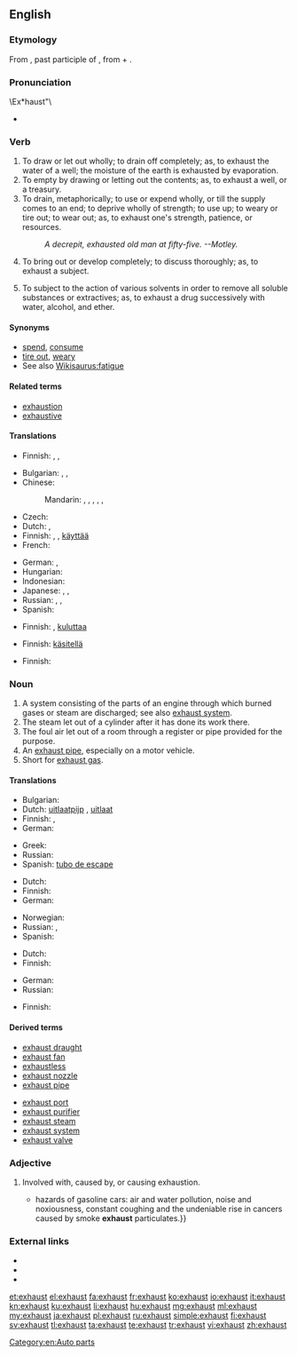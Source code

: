 {{wikipedia|dab=exhaust}}
==English==

===Etymology===
From {{etyl|la|en}} {{term|lang=la|exhaustus}}, past participle of {{term|lang=la|exhaurire||to draw out, drink up, empty, exhaust}}, from {{term|lang=la|ex||out}} + {{term|lang=la|haurire||to draw (especially water), drain}}.

===Pronunciation===

\Ex*haust"\
* {{rhymes|ɔːst}}

===Verb===
{{en-verb}}

# To draw or let out wholly; to drain off completely; as, to exhaust the water of a well; the moisture of the earth is exhausted by evaporation.
# To empty by drawing or letting out the contents; as, to exhaust a well, or a treasury.
# To drain, metaphorically; to use or expend wholly, or till the supply comes to an end; to deprive wholly of strength; to use up; to weary or tire out; to wear out; as, to exhaust one's strength, patience, or resources.
#: ''A decrepit, exhausted old man at fifty-five. --Motley.''
# To bring out or develop completely; to discuss thoroughly; as, to exhaust a subject.
# {{context|chemistry|lang=en}} To subject to the action of various solvents in order to remove all soluble substances or extractives; as, to exhaust a drug successively with water, alcohol, and ether.

====Synonyms====
* [[spend]], [[consume]]
* [[tire out]], [[weary]]
* See also [[Wikisaurus:fatigue]]

====Related terms====
* [[exhaustion]]
* [[exhaustive]]

====Translations====
{{trans-top|to draw or let out wholly; to drain off completely}}
* Finnish: {{t-|fi|tyhjentää}}, {{t+|fi|poistaa}}, {{t+|fi|kuivattaa}}
{{trans-mid}}
{{trans-bottom}}

{{trans-top|to empty by drawing or letting out the contents}}
* Bulgarian: {{t+|bg|изчерпвам|sc=Cyrl}}, {{t+|bg|изразходвам|sc=Cyrl}}, {{t+|bg|изтощавам}}
* Chinese:
*: Mandarin: {{t|cmn|用盡|sc=Hani}}, {{t|cmn|用尽|tr=yòngjìn|sc=Hani}}, {{t|cmn|盡|sc=Hani}}, {{t|cmn|尽|tr=jìn|sc=Hani}}, {{t|cmn|耗盡|sc=Hani}}, {{t|cmn|耗尽|tr=hàojìn|sc=Hani}}
* Czech: {{t+|cs|vyčerpat}}
* Dutch: {{t+|nl|uitputten}}, {{t+|nl|verminderen}}
* Finnish: {{t-|fi|tyhjentää}}, {{t-|fi|ehdyttää}}, [[käyttää#Finnish|käyttää]] {{t+|fi|loppu|alt=loppuun}}
* French: {{t+|fr|épuiser}}
{{trans-mid}}
* German: {{t-|de|erschöpfen}}, {{t+|de|dezimieren}}
* Hungarian: {{t+|hu|kimerít}}
* Indonesian: {{t+|id|kuras}}
* Japanese: {{t-|ja|使い尽くす|tr=つかいつくす, tsukaitsukusu|sc=Jpan}}, {{t-|ja|尽くす|tr=つくす, tsukusu|sc=Jpan}}, {{t-|ja|使い切る|tr=つかいきる, tsukaikiru|sc=Jpan}}
* Russian: {{t+|ru|исчерпывать|tr=isčérpyvatʹ|sc=Cyrl}} {{impf}}, {{t+|ru|истощать|tr=istoščátʹ|sc=Cyrl}} {{impf}}, {{t+|ru|израсходовать|tr=izrasxódovatʹ|sc=Cyrl}} {{pf.}}
* Spanish: {{t+|es|agotar}}
{{trans-bottom}}

{{trans-top|to drain, metaphorically; to wear out}}
* Finnish: {{t-|fi|uuvuttaa}}, [[kuluttaa#Finnish|kuluttaa]] {{t+|fi|loppu|alt=loppuun}}
{{trans-mid}}
{{trans-bottom}}

{{trans-top|to bring out or develop completely; to discuss thoroughly}}
* Finnish: [[käsitellä#Finnish|käsitellä]] {{t+|fi|loppu|alt=loppuun}}
{{trans-mid}}
{{trans-bottom}}

{{trans-top|chemistry: to subject to the action of solvents}}
* Finnish: {{t+|fi|poistaa}}
{{trans-mid}}
{{trans-bottom}}

===Noun===
{{en-noun}}

# A system consisting of the parts of an engine through which burned gases or steam are discharged; see also [[exhaust system]].
# The steam let out of a cylinder after it has done its work there.
# The foul air let out of a room through a register or pipe provided for the purpose.
# An [[exhaust pipe]], especially on a motor vehicle.
# Short for [[wikipedia:exhaust gas|exhaust gas]].

====Translations====
{{trans-top|system consisting of the parts of an engine through which burned gases or steam are discharged}}
* Bulgarian: {{t+|bg|ауспух|m|sc=Cyrl}}
* Dutch: [[uitlaatpijp]] {{f}}, [[uitlaat]] {{m}}
* Finnish: {{t-|fi|pakokaasujärjestelmä}}, {{t-|fi|pakoputkisto}}
* German: {{t+|de|Auspuff|m}}
{{trans-mid}}
* Greek: {{t+|el|εξάτμιση|f|tr=exátmisi}}
* Russian: {{t+|ru|выхлоп|m|tr=výxlop|sc=Cyrl}}
* Spanish: [[tubo de escape]] {{m}}
{{trans-bottom}}

{{trans-top|the steam let out of a cylinder after it has done its work there}}
* Dutch: {{t+|nl|uitlaat|m}}
* Finnish: {{t-|fi|poistohöyry}}
* German: {{t+|de|Abgas|n}}
{{trans-mid}}
* Norwegian: {{t+|no|eksos|m}}
* Russian: {{t+|ru|выхлоп|m|tr=výxlop|sc=Cyrl}}, {{t-|ru|выхлопные газы|m-p|tr=vyxlopnýje gázy}}
* Spanish: {{t+|es|escape}}
{{trans-bottom}}

{{trans-top|the foul air let out of a room through a register or pipe provided for the purpose}}
* Dutch: {{t+|nl|uitlaat|m}}
* Finnish: {{t-|fi|poistoilma}}
{{trans-mid}}
* German: {{t+|de|Abluft|f}}
* Russian: {{t-|ru|выхлопные газы|m-p|tr=vyxlopnýje gázy}}
{{trans-bottom}}

{{trans-see|exhaust pipe}}

{{trans-top|exhaust gas}}
* Finnish: {{t-|fi|pakokaasu}}
{{trans-mid}}
{{trans-bottom}}

====Derived terms====
{{top2}}
* [[exhaust draught]]
* [[exhaust fan]]
* [[exhaustless]]
* [[exhaust nozzle]]
* [[exhaust pipe]]
{{mid2}}
* [[exhaust port]]
* [[exhaust purifier]]
* [[exhaust steam]]
* [[exhaust system]]
* [[exhaust valve]]
{{bottom}}

===Adjective===
{{en-adj|-}}

# Involved with, caused by, or causing exhaustion.
#*{{quote-book|year=2006|author=[[w:Edwin Black|Edwin Black]]
|title=Internal Combustion
|chapter=1|url=http://openlibrary.org/works/OL4103950W
|passage=If successful, Edison and Ford—in 1914—would move society away from the{{...}}hazards of gasoline cars: air and water pollution, noise and noxiousness, constant coughing and the undeniable rise in cancers caused by smoke '''exhaust''' particulates.}} 

===External links===
* {{R:Webster 1913}}
* {{R:Century 1911}}
* {{R:OneLook}}

[[Category:en:Auto parts]]

[[et:exhaust]]
[[el:exhaust]]
[[fa:exhaust]]
[[fr:exhaust]]
[[ko:exhaust]]
[[io:exhaust]]
[[it:exhaust]]
[[kn:exhaust]]
[[ku:exhaust]]
[[li:exhaust]]
[[hu:exhaust]]
[[mg:exhaust]]
[[ml:exhaust]]
[[my:exhaust]]
[[ja:exhaust]]
[[pl:exhaust]]
[[ru:exhaust]]
[[simple:exhaust]]
[[fi:exhaust]]
[[sv:exhaust]]
[[tl:exhaust]]
[[ta:exhaust]]
[[te:exhaust]]
[[tr:exhaust]]
[[vi:exhaust]]
[[zh:exhaust]]